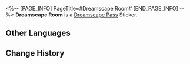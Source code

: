 <%-- [PAGE_INFO]
PageTitle=#Dreamscape Room#
[END_PAGE_INFO] --%>
{{Stub|Location information}}
{{Item Infobox
|id          = 223400
|image       = Dreamscape Pass Sticker Dreamscape Room.png{{subst:void|<!--$UPLOAD:<<SpriteOutput/TravelBrochure/StickFigures/223400.png>-<Dreamscape Pass Sticker Dreamscape Room.png>-<Item Icons>>-->}}
|type        = Dreamscape Pass Sticker
|type2       = Eldritch Dreamfall (I) Stickers
|invCategory = 
|rarity      = 4
|effect      = 
|description = Digital stickers that can be used to decorate the pages of the Dreamtour Handbook. They come in many different styles.
|source1     = [[Locate the Hotel Room in the Dreamscape]]
}}
{{Description|A pleasant room, although it would have been better to have a bed.}}
'''Dreamscape Room''' is a [[Dreamscape Pass]] Sticker.

==Other Languages==
{{Other Languages
|en   = Dreamscape Room
|zhs  = 梦境客房
|zht  = 夢境客房
|ja   = 夢境ホテルの部屋
|ko   = 꿈세계 객실
|es   = Habitación del paisaje onírico
|fr   = Chambre du Pays des rêves
|ru   = Номер в отеле «Грёзы»
|th   = ห้องพักในแดนฝัน
|vi   = Phòng Khách Cõi Mộng
|de   = Zimmer der Traumlandschaft
|id   = Kamar Tamu Dunia Mimpi
|pt   = Quarto do Mundonírico
}}

==Change History==
{{Change History|2.0}}